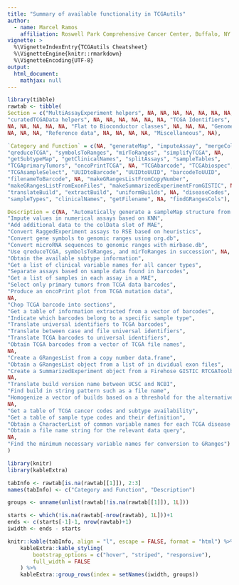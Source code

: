 ```yaml
---
title: "Summary of available functionality in TCGAutils"
author:
  - name: Marcel Ramos
    affiliation: Roswell Park Comprehensive Cancer Center, Buffalo, NY
vignette: >
  %\VignetteIndexEntry{TCGAutils Cheatsheet}
  %\VignetteEngine{knitr::rmarkdown}
  %\VignetteEncoding{UTF-8}
output:
  html_document:
    mathjax: null
---
```


```r
library(tibble)
rawtab <- tibble(
Section = c("MultiAssayExperiment helpers", NA, NA, NA, NA, NA, NA, NA,
"curatedTCGAData helpers", NA, NA, NA, NA, NA, NA, "TCGA Identifiers", NA, NA,
NA, NA, NA, NA, NA, "Flat to Bioconductor classes", NA, NA, NA, "Genome Builds",
NA, NA, NA, "Reference data", NA, NA, NA, NA, "Miscellaneous", NA),

`Category and Function` = c(NA, "generateMap", "imputeAssay", "mergeColData",
"qreduceTCGA", "symbolsToRanges", "mirToRanges", "simplifyTCGA", NA,
"getSubtypeMap", "getClinicalNames", "splitAssays", "sampleTables",
"TCGAprimaryTumors", "oncoPrintTCGA", NA, "TCGAbarcode", "TCGAbiospec",
"TCGAsampleSelect", "UUIDtoBarcode", "UUIDtoUUID", "barcodeToUUID",
"filenameToBarcode", NA, "makeGRangesListFromCopyNumber",
"makeGRangesListFromExonFiles", "makeSummarizedExperimentFromGISTIC", NA,
"translateBuild", "extractBuild", "uniformBuilds", NA, "diseaseCodes",
"sampleTypes", "clinicalNames", "getFilename", NA, "findGRangesCols"),

Description = c(NA, "Automatically generate a sampleMap structure from assays",
"Impute values in numerical assays based on KNN",
"Add additional data to the colData slot of MAE",
"Convert RaggedExperiment assays to RSE based on heuristics",
"Convert gene symbols to genomic ranges using org.db",
"Convert microRNA sequences to genomic ranges with mirbase.db",
"Use qreduceTCGA, symbolsToRanges, and mirToRanges in succession", NA,
"Obtain the available subtype information",
"Get a list of clinical variable names for all cancer types",
"Separate assays based on sample data found in barcodes",
"Get a list of samples in each assay in a MAE",
"Select only primary tumors from TCGA data barcodes",
"Produce an oncoPrint plot from TCGA mutation data",
NA,
"Chop TCGA barcode into sections",
"Get a table of information extracted from a vector of barcodes",
"Indicate which barcodes belong to a specific sample type",
"Translate universal identifiers to TCGA barcodes",
"Translate between case and file universal identifiers",
"Translate TCGA barcodes to universal identifiers",
"Obtain TCGA barcodes from a vector of TCGA file names",
NA,
"Create a GRangesList from a copy number data.frame",
"Obtain a GRangesList object from a list of in dividual exon files",
"Create a SummarizedExperiment object from a Firehose GISTIC RTCGAToolbox object",
NA,
"Translate build version name between UCSC and NCBI",
"Find build in string pattern such as a file name",
"Homogenize a vector of builds based on a threshold for the alternative build name",
NA,
"Get a table of TCGA cancer codes and subtype availability",
"Get a table of sample type codes and their definition",
"Obtain a CharacterList of common variable names for each TCGA disease code",
"Obtain a file name string for the relevant data query",
NA,
"Find the minimum necessary variable names for conversion to GRanges")
)
```

```r
library(knitr)
library(kableExtra)

tabInfo <- rawtab[is.na(rawtab[[1]]), 2:3]
names(tabInfo) <- c("Category and Function", "Description")

groups <- unname(unlist(rawtab[!is.na(rawtab[[1]]), 1L]))

starts <- which(!is.na(rawtab[-nrow(rawtab), 1L]))+1
ends <- c(starts[-1]-1, nrow(rawtab)+1)
iwidth <- ends - starts
```

```r
knitr::kable(tabInfo, align = "l", escape = FALSE, format = "html") %>%
    kableExtra::kable_styling(
        bootstrap_options = c("hover", "striped", "responsive"),
        full_width = FALSE
    ) %>%
    kableExtra::group_rows(index = setNames(iwidth, groups))
```
